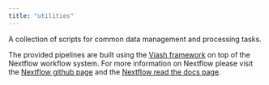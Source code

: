 ```yaml
---
title: "utilities"
---
```



A collection of scripts for common data management and processing tasks.

The provided pipelines are built using the [Viash framework](http://www.viash.io) on top of the 
Nextflow workflow system. For more information on Nextflow please visit the [Nextflow github page](https://github.com/nextflow-io/nextflow) 
and the [Nextflow read the docs page](https://www.nextflow.io/docs/latest/index.html).